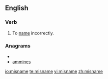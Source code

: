 ==English==
===Verb===
{{en-verb|misnames|misnaming|misnamed|misnamed}}

#To [[name]] incorrectly.

===Anagrams===
* {{alphagram|aeimmns}}
* [[ammines#English|ammines]]

[[io:misname]]
[[te:misname]]
[[vi:misname]]
[[zh:misname]]
